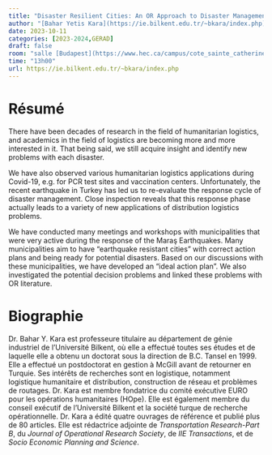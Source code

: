 ```yaml
---
title: "Disaster Resilient Cities: An OR Approach to Disaster Management"
author: "[Bahar Yetis Kara](https://ie.bilkent.edu.tr/~bkara/index.php)"
date: 2023-10-11
categories: [2023-2024,GERAD]
draft: false
room: "salle [Budapest](https://www.hec.ca/campus/cote_sainte_catherine/1er_etage/salles_cours/budapest.html)"
time: "13h00"
url: https://ie.bilkent.edu.tr/~bkara/index.php
---
```


# Résumé

There have been decades of research in the field of humanitarian logistics, and academics in the field of logistics are becoming more and more interested in it. That being said, we still acquire insight and identify new problems with each disaster. 

We have also observed various humanitarian logistics applications during Covid-19, e.g. for PCR test sites and vaccination centers. Unfortunately, the recent earthquake in Turkey has led us to re-evaluate the response cycle of disaster management. Close inspection reveals that this response phase actually leads to a variety of new applications of distribution logistics problems.  

We have conducted many meetings and workshops with municipalities that were very active during the response of the Maraş Earthquakes. Many municipalities  aim to have "earthquake resistant cities"  with correct action plans and being ready for potential disasters. Based on our discussions with these municipalities, we have developed an "ideal action plan". We also investigated the potential decision problems and linked these problems with OR literature.

# Biographie

Dr. Bahar Y. Kara est professeure titulaire au département de génie industriel de l'Université Bilkent, où elle a effectué toutes ses études et de laquelle elle a obtenu un doctorat sous la direction de B.C. Tansel en 1999. Elle a effectué un postdoctorat en gestion à McGill avant de retourner en Turquie. Ses intérêts de recherches sont en logistique, notamment logistique humanitaire et distribution, construction de réseau et problèmes de routages. Dr. Kara est membre fondatrice du comité exécutive EURO pour les opérations humanitaires (HOpe). Elle est également membre du conseil exécutif de l'Université Bilkent et la société turque de recherche opérationnelle. Dr. Kara a édité quatre ouvrages de référence et publié plus de 80 articles. Elle est rédactrice adjointe de *Transportation Research-Part B*, du *Journal of Operational Research Society*, de *IIE Transactions*, et de *Socio Economic Planning and Science*.

